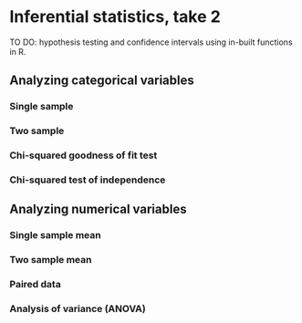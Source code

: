 # Inferential statistics, take 2

TO DO: hypothesis testing and confidence intervals using in-built functions in R.


## Analyzing categorical variables

### Single sample

### Two sample

### Chi-squared goodness of fit test

### Chi-squared test of independence

## Analyzing numerical variables 

### Single sample mean

### Two sample mean

### Paired data

### Analysis of variance (ANOVA)
